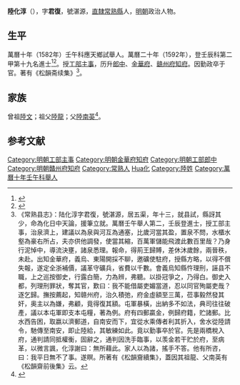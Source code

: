 {{明清人物信息框
| 姓名 = 陸化淳
| 原名 =
| 圖片名稱= 
| 圖片大小 =
| 圖片說明 = 
| 最高職務 =
| 國家 = 大明 
| 爵位 =
| 籍貫 = 直隸常熟縣
| 族裔 = 
| 字號 = 字君復，號湛源
| 諡號 =
| 出生日期 = 生年不詳
| 出生地點 =
| 逝世日期 = 卒年不詳
| 逝世地點 =
| 墓葬 =
| 配偶 = 
| 親屬 = 
| 出身 =
* 萬曆十年壬午科舉人
* 萬曆二十年壬辰科進士
| 經歷 =
| 著作 =  
}}
'''陸化淳'''（{{bd|？||？|catIdx=}}），字'''君復'''，號湛源，[[南直隸|直隸]][[常熟縣|常熟縣]]人，[[明朝|明朝]]政治人物。

== 生平 ==
萬曆十年（1582年）壬午科應天鄉試舉人。萬曆二十年（1592年），登壬辰科第二甲第十九名進士<ref>{{Cite book|title=《皇明贡举考》卷五|last=（明）[[张朝瑞|张朝瑞]]|first=|publisher=《续修四库全书》史部第828册|year=|isbn=|location=|pages=}}</ref><ref>{{Cite book|title=贡举志五种 上|last=鲁小俊，江俊伟著|first=|publisher=武汉：武汉大学出版社|year=2009|isbn=978-7-307-07043-1|location=|pages=}}</ref>。授[[工部|工部]][[主事|主事]]，历升[[郎中|郎中]]、[[金華府|金華府]]、[[赣州府|赣州府]][[知府|知府]]。因勤政卒于官。著有《松韻斋续集》<ref>《常熟县志》：陆化淳字君復，號湛源，居五渠，年十三，就县試，縣訝其少，命為化日中天論，援筆立就。萬曆壬午舉人第二，壬辰登進士，授工部主事，治泉濟上，建議以為泉與河互為通塞，比歲河當其盈，置泉不問，水櫃水壑為豪右所占，夫亦供他調發，使當其縮，百萬軍儲能飛渡此數百里哉？乃身行泥悼中，導流決壅，諸泉悉理。報命，得荊王歸賻，差休沐歲餘，兩晉秩，未赴。出知金華府，義烏、東陽開採不聊，邀礦使駐府，授縣方略，以得不償失報，遂定全浙補價，議革守礦兵，省費以千數。會義烏知縣忤理刑，誣县不職，上之巡按御史，行露白簡，力為辨，弗聽。以掛冠爭之，乃得白。御史入都，列理刑罪狀，奪其官，歎曰：我不能借屬吏媚當道，忍以同官殉屬吏哉？逐乞歸。撫按薦起，知赣州府，治久積弛，府金虛額至三萬，莅事毅然發其奸，奥主以為嫌，弗顧，竟得復其額。屯軍暴橫，出納多不如法，典司往往破產，議以本屯軍即支本屯糧，著為例。府有四郵贏金，例歸府籍，贮諸郵。比水西告困，取嬴以濟郵道，自南安而下，宜從水乘傳者利其折入，舍水從陸請令，馳傳至南安，即止陸給，其敏練如此。竟以勤事卒於官。先是兩橋稅入府，通判請同抵權衡，固辭之，通判因洗手臨事，以羡金若干贮於府，至病革，以微言諷，化淳謝曰：無所藉此。家人以為諸，搖手不答。他有所咨，曰：我平日無不了事。遂瞑。所著有《松韻齎續集》，蓋因其祖龍、父南英有《松韻齋前後集》云。</ref>。

== 家族 ==
曾祖[[陸文|陸文]]；祖父[[陸龍|陸龍]]；父[[陸南英|陸南英]]<ref>{{Cite book|title=天一阁藏明代科举录选刊 登科录 点校本|last=龚延明主编|first=|publisher=宁波出版社|year=2016|isbn=978-7-5526-2320-8|location=宁波|pages=|quote=《天一閣藏明代科舉錄選刊.登科錄》之《萬曆二十年壬辰科殿試金榜》}}</ref>。

==参考文献==
{{reflist}}
{{start box}}
{{s-off}}
{{s-before|[[柯鳳翔|柯鳳翔]]}}
{{s-title|明朝贛州府知府|1606年－1608年}}
{{s-after|[[陳宗愈|陳宗愈]]}}
{{end box}}
{{萬曆二十年壬辰科殿試金榜}}

{{DEFAULTSORT:Lu陸}}
[[Category:明朝工部主事|Category:明朝工部主事]]
[[Category:明朝金華府知府|Category:明朝金華府知府]]
[[Category:明朝工部郎中|Category:明朝工部郎中]]
[[Category:明朝贛州府知府|Category:明朝贛州府知府]]
[[Category:常熟人|Category:常熟人]]
[[Category:陆姓|Hua化]]
[[Category:陸姓|Category:陸姓]]
[[Category:萬曆十年壬午科舉人|Category:萬曆十年壬午科舉人]]